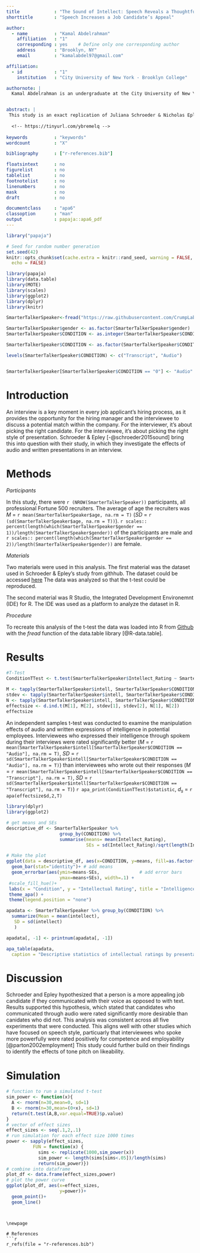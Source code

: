 ```yaml
---
title             : "The Sound of Intellect: Speech Reveals a Thoughtful Mind, Increasing a Job Candidate’s Appeal"
shorttitle        : "Speech Increases a Job Candidate’s Appeal"

author: 
  - name          : "Kamal Abdelrahman"
    affiliation   : "1"
    corresponding : yes    # Define only one corresponding author
    address       : "Brooklyn, NY"
    email         : "kamalabdel97@gmail.com"

affiliation:
  - id            : "1"
    institution   : "City University of New York - Brooklyn College"

authornote: |
  Kamal Abdelrahman is an undergraduate at the City University of New York - Brooklyn College in Brooklyn, NY majoring in psychology with a focus in statistical programming.


abstract: |
 This study is an exact replication of Juliana Schroeder & Nicholas Epley's (2015) experiment of whether a potential job candidate is percieved more intelligent through text or audio. 39 Forturne 500 company recruiters rated job candidates on their intellect, a composite score of the candidate's intelligence, competence, and thoughtfulness. They hypothesized that speech communicates intelligence better than written words. This study recreated the analysis of regarding presenation of pitches and their favorability. Analysis supported that hypothesis.
  
  <!-- https://tinyurl.com/ybremelq -->
  
keywords          : "keywords"
wordcount         : "X" 

bibliography      : ["r-references.bib"]

floatsintext      : no
figurelist        : no
tablelist         : no
footnotelist      : no
linenumbers       : no
mask              : no
draft             : no

documentclass     : "apa6"
classoption       : "man"
output            : papaja::apa6_pdf
---
```


```r
library("papaja")
```

```r
# Seed for random number generation
set.seed(42)
knitr::opts_chunk$set(cache.extra = knitr::rand_seed, warning = FALSE, message=FALSE,
  echo = FALSE)
```



```r
library(papaja)
library(data.table)
library(MOTE)
library(scales)
library(ggplot2)
library(dplyr)
library(knitr)

SmarterTalkerSpeaker<-fread("https://raw.githubusercontent.com/CrumpLab/statisticsLab/master/data/SchroederEpley2015data.csv")

SmarterTalkerSpeaker$gender <- as.factor(SmarterTalkerSpeaker$gender)
SmarterTalkerSpeaker$CONDITION <- as.integer(SmarterTalkerSpeaker$CONDITION)

SmarterTalkerSpeaker$CONDITION <- as.factor(SmarterTalkerSpeaker$CONDITION)

levels(SmarterTalkerSpeaker$CONDITION) <- c("Transcript", "Audio")


SmarterTalkerSpeaker[SmarterTalkerSpeaker$CONDITION == "0"] <- "Audio"
```



# Introduction

An interview is a key moment in every job applicant's hiring process, as it provides the opportunity for the hiring manager and the interviewee to discuss a potential match within the company. For the interviewer, it's about picking the right candidate. For the interviewee, it's about picking the right style of presentation. Schroeder & Epley [-@schroeder2015sound] bring this into question with their study, in which they investigate the effects of audio and written presentations in an interview.  

# Methods

*Participants*

In this study, there were `r (NROW(SmarterTalkerSpeaker))` participants, all professional Fortune 500 recruiters. The average of age the recruiters was *M* = `r mean(SmarterTalkerSpeaker$age, na.rm = T)` (*SD* = `r (sd(SmarterTalkerSpeaker$age, na.rm = T)) `). `r scales:: percent(length(which(SmarterTalkerSpeaker$gender == 1))/length(SmarterTalkerSpeaker$gender))` of the participants are male and `r scales:: percent(length(which(SmarterTalkerSpeaker$gender == 2))/length(SmarterTalkerSpeaker$gender))` are female. 

*Materials*

Two materials were used in this analysis. The first material was the dataset used in Schroeder & Epley's study from githhub. The dataset could be accessed [here]("https://raw.githubusercontent.com/CrumpLab/statisticsLab/master/data/SchroederEpley2015data.csv") The data was analyzed so that the t-test could be reproduced. 

The second material was R Studio, the Integrated Development Environemnt (IDE) for R. The IDE was used as a platform to analyze the dataset in R. 


\newpage
*Procedure*

To recreate this analysis of the t-test the data was loaded into R from [Github]("https://raw.githubusercontent.com/CrumpLab/statisticsLab/master/data/SchroederEpley2015data.csv") with the *fread* function of the data.table library [@R-data.table]. 


# Results
```r
#T-Test
ConditionTTest <- t.test(SmarterTalkerSpeaker$Intellect_Rating ~ SmarterTalkerSpeaker$CONDITION, var.equal = T)

M <- tapply(SmarterTalkerSpeaker$intell, SmarterTalkerSpeaker$CONDITION, mean)
stdev <- tapply(SmarterTalkerSpeaker$intell, SmarterTalkerSpeaker$CONDITION, sd)
N <- tapply(SmarterTalkerSpeaker$intell, SmarterTalkerSpeaker$CONDITION, length)
effectsize <- d.ind.t(M[1], M[2], stdev[1], stdev[2], N[1], N[2])
effectsize


```

An independent samples t-test was conducted to examine the manipulation effects of audio and written expressions of intelligence in potential employees. Interviewees who expressed their intelligence through spokem during their interviews were rated significantly better (*M* = `r mean(SmarterTalkerSpeaker$intell[SmarterTalkerSpeaker$CONDITION == "Audio"], na.rm = T)`, *SD* = `r sd(SmarterTalkerSpeaker$intell[SmarterTalkerSpeaker$CONDITION == "Audio"], na.rm = T)`) than interviewees who wrote out their responses (*M* = `r mean(SmarterTalkerSpeaker$intell[SmarterTalkerSpeaker$CONDITION == "Transcript"], na.rm = T)`, *SD* = `r sd(SmarterTalkerSpeaker$intell[SmarterTalkerSpeaker$CONDITION == "Transcript"], na.rm = T)`) `r apa_print(ConditionTTest)$statistic`, $d_{s}$ = `r apa(effectsize$d,2,T)`


```r

library(dplyr)
library(ggplot2)

# get means and SEs
descriptive_df <- SmarterTalkerSpeaker %>%
                    group_by(CONDITION) %>%
                    summarise(means= mean(Intellect_Rating),
                              SEs = sd(Intellect_Rating)/sqrt(length(Intellect_Rating)))

```


```r

# Make the plot
ggplot(data = descriptive_df, aes(x=CONDITION, y=means, fill=as.factor(CONDITION)))+ 
  geom_bar(stat="identity")+ # add means
  geom_errorbar(aes(ymin=means-SEs,               # add error bars
                    ymax=means+SEs), width=.1) +
 #scale_fill_hue()+
 labs(x = "Condition", y = "Intellectual Rating", title = "Intelligence Rating of Interviewees") +
 theme_apa() +
 theme(legend.position = "none")
```




```r

apadata <- SmarterTalkerSpeaker %>% group_by(CONDITION) %>%
  summarize(Mean = mean(intellect),
   SD = sd(intellect)
   )

apadata[, -1] <- printnum(apadata[, -1])

apa_table(apadata,
  caption = "Descriptive statistics of intellectual ratings by presentation method.")
```

# Discussion
Schroeder and Epley hypothesized that a person is a more appealing job candidate if they communicated with their voice as opposed to with text. Results supported this hypothesis, which stated that candidates who communicated through audio were rated significantly more desirable than canidates who did not. This analysis was consistent across all five experiments that were conducted. This aligns well with other studies which have focused on speech style, particuarly that interviewees who spoke more powerfully were rated positively for competence and employability [@parton2002employment] This study could further build on their findings to identify the effects of tone pitch on likeability.

# Simulation
```r
# function to run a simulated t-test
sim_power <- function(x){
  A <- rnorm(n=30,mean=0, sd=1)
  B <- rnorm(n=30,mean=(0+x), sd=1)
  return(t.test(A,B,var.equal=TRUE)$p.value)
}
# vector of effect sizes
effect_sizes <- seq(.1,2,.1)
# run simulation for each effect size 1000 times
power <- sapply(effect_sizes, 
          FUN = function(x) {
            sims <- replicate(1000,sim_power(x))
            sim_power <- length(sims[sims<.05])/length(sims)
            return(sim_power)})
# combine into dataframe
plot_df <- data.frame(effect_sizes,power)
# plot the power curve
ggplot(plot_df, aes(x=effect_sizes,
                    y=power))+
  geom_point()+
  geom_line()
```


```


\newpage

# References
```r
r_refs(file = "r-references.bib")
```

\begingroup
\setlength{\parindent}{-0.5in}
\setlength{\leftskip}{0.5in}

<div id = "refs"></div>
\endgroup
